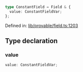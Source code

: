 ```ts
type ConstantField = Field & {
  value: ConstantFieldVar;
};
```

Defined in: [lib/provable/field.ts:1203](https://github.com/o1-labs/o1js/blob/46b9772d07785397c4bd76a102bc9f6730d321bb/src/lib/provable/field.ts#L1203)

## Type declaration

### value

```ts
value: ConstantFieldVar;
```
